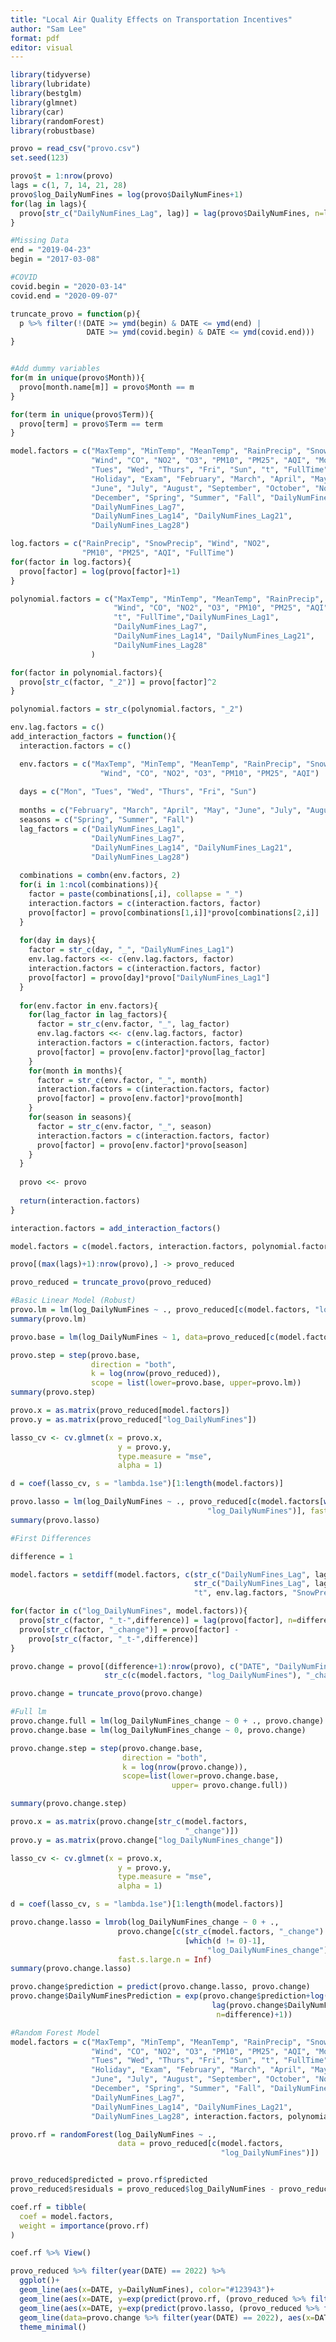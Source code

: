 ---
title: "Local Air Quality Effects on Transportation Incentives"
author: "Sam Lee"
format: pdf
editor: visual
---

```{r setup, include=FALSE}
library(tidyverse)
library(lubridate)
library(bestglm)
library(glmnet)
library(car)
library(randomForest)
library(robustbase)
```

```{r message=F, echo=F}
provo = read_csv("provo.csv")
set.seed(123)
```

```{r}
provo$t = 1:nrow(provo)
lags = c(1, 7, 14, 21, 28)
provo$log_DailyNumFines = log(provo$DailyNumFines+1)
for(lag in lags){
  provo[str_c("DailyNumFines_Lag", lag)] = lag(provo$DailyNumFines, n=lag)
}

#Missing Data
end = "2019-04-23"
begin = "2017-03-08"

#COVID
covid.begin = "2020-03-14"
covid.end = "2020-09-07"

truncate_provo = function(p){
  p %>% filter(!(DATE >= ymd(begin) & DATE <= ymd(end) |
                 DATE >= ymd(covid.begin) & DATE <= ymd(covid.end)))
}


#Add dummy variables
for(m in unique(provo$Month)){
  provo[month.name[m]] = provo$Month == m
}

for(term in unique(provo$Term)){
  provo[term] = provo$Term == term
}

model.factors = c("MaxTemp", "MinTemp", "MeanTemp", "RainPrecip", "SnowPrecip",
                  "Wind", "CO", "NO2", "O3", "PM10", "PM25", "AQI", "Mon", 
                  "Tues", "Wed", "Thurs", "Fri", "Sun", "t", "FullTime", 
                  "Holiday", "Exam", "February", "March", "April", "May", 
                  "June", "July", "August", "September", "October", "November",
                  "December", "Spring", "Summer", "Fall", "DailyNumFines_Lag1",
                  "DailyNumFines_Lag7",
                  "DailyNumFines_Lag14", "DailyNumFines_Lag21", 
                  "DailyNumFines_Lag28")
```

```{r}
log.factors = c("RainPrecip", "SnowPrecip", "Wind", "NO2",
                "PM10", "PM25", "AQI", "FullTime")
for(factor in log.factors){
  provo[factor] = log(provo[factor]+1)
}

polynomial.factors = c("MaxTemp", "MinTemp", "MeanTemp", "RainPrecip", "SnowPrecip",
                       "Wind", "CO", "NO2", "O3", "PM10", "PM25", "AQI",
                       "t", "FullTime","DailyNumFines_Lag1",
                       "DailyNumFines_Lag7",
                       "DailyNumFines_Lag14", "DailyNumFines_Lag21", 
                       "DailyNumFines_Lag28" 
                  )

for(factor in polynomial.factors){
  provo[str_c(factor, "_2")] = provo[factor]^2
}

polynomial.factors = str_c(polynomial.factors, "_2")

env.lag.factors = c()
add_interaction_factors = function(){
  interaction.factors = c()

  env.factors = c("MaxTemp", "MinTemp", "MeanTemp", "RainPrecip", "SnowPrecip",
                    "Wind", "CO", "NO2", "O3", "PM10", "PM25", "AQI") 
                    
  days = c("Mon", "Tues", "Wed", "Thurs", "Fri", "Sun")
  
  months = c("February", "March", "April", "May", "June", "July", "August", "September", "October", "November", "December")
  seasons = c("Spring", "Summer", "Fall")
  lag_factors = c("DailyNumFines_Lag1",
                  "DailyNumFines_Lag7",
                  "DailyNumFines_Lag14", "DailyNumFines_Lag21", 
                  "DailyNumFines_Lag28")
  
  combinations = combn(env.factors, 2)
  for(i in 1:ncol(combinations)){
    factor = paste(combinations[,i], collapse = "_")
    interaction.factors = c(interaction.factors, factor)
    provo[factor] = provo[combinations[1,i]]*provo[combinations[2,i]]
  }
  
  for(day in days){
    factor = str_c(day, "_", "DailyNumFines_Lag1")
    env.lag.factors <<- c(env.lag.factors, factor)
    interaction.factors = c(interaction.factors, factor)
    provo[factor] = provo[day]*provo["DailyNumFines_Lag1"]
  }
  
  for(env.factor in env.factors){
    for(lag_factor in lag_factors){
      factor = str_c(env.factor, "_", lag_factor)
      env.lag.factors <<- c(env.lag.factors, factor)
      interaction.factors = c(interaction.factors, factor)
      provo[factor] = provo[env.factor]*provo[lag_factor]
    }
    for(month in months){
      factor = str_c(env.factor, "_", month)
      interaction.factors = c(interaction.factors, factor)
      provo[factor] = provo[env.factor]*provo[month]
    }
    for(season in seasons){
      factor = str_c(env.factor, "_", season)
      interaction.factors = c(interaction.factors, factor)
      provo[factor] = provo[env.factor]*provo[season]
    }
  }
  
  provo <<- provo
  
  return(interaction.factors)
}

interaction.factors = add_interaction_factors()

model.factors = c(model.factors, interaction.factors, polynomial.factors)

provo[(max(lags)+1):nrow(provo),] -> provo_reduced

provo_reduced = truncate_provo(provo_reduced)

#Basic Linear Model (Robust)
provo.lm = lm(log_DailyNumFines ~ ., provo_reduced[c(model.factors, "log_DailyNumFines")])
summary(provo.lm)

provo.base = lm(log_DailyNumFines ~ 1, data=provo_reduced[c(model.factors, "log_DailyNumFines")])

provo.step = step(provo.base,
                  direction = "both",
                  k = log(nrow(provo_reduced)),
                  scope = list(lower=provo.base, upper=provo.lm))
summary(provo.step)

provo.x = as.matrix(provo_reduced[model.factors])
provo.y = as.matrix(provo_reduced["log_DailyNumFines"])

lasso_cv <- cv.glmnet(x = provo.x,
                        y = provo.y, 
                        type.measure = "mse", 
                        alpha = 1)

d = coef(lasso_cv, s = "lambda.1se")[1:length(model.factors)]

provo.lasso = lm(log_DailyNumFines ~ ., provo_reduced[c(model.factors[which(d != 0)-1],
                                            "log_DailyNumFines")], fast.s.large.n = Inf)
summary(provo.lasso)
```


```{r}
#First Differences

difference = 1

model.factors = setdiff(model.factors, c(str_c("DailyNumFines_Lag", lags), 
                                         str_c("DailyNumFines_Lag", lags, "_2"),
                                         "t", env.lag.factors, "SnowPrecip_Summer"))

for(factor in c("log_DailyNumFines", model.factors)){
  provo[str_c(factor, "_t-",difference)] = lag(provo[factor], n=difference)
  provo[str_c(factor, "_change")] = provo[factor] - 
    provo[str_c(factor, "_t-",difference)]
}

provo.change = provo[(difference+1):nrow(provo), c("DATE", "DailyNumFines",
                     str_c(c(model.factors, "log_DailyNumFines"), "_change"))]

provo.change = truncate_provo(provo.change)

#Full lm
provo.change.full = lm(log_DailyNumFines_change ~ 0 + ., provo.change)
provo.change.base = lm(log_DailyNumFines_change ~ 0, provo.change)

provo.change.step = step(provo.change.base,
                         direction = "both",
                         k = log(nrow(provo.change)),
                         scope=list(lower=provo.change.base, 
                                    upper= provo.change.full))

summary(provo.change.step)

provo.x = as.matrix(provo.change[str_c(model.factors,
                                       "_change")])
provo.y = as.matrix(provo.change["log_DailyNumFines_change"])

lasso_cv <- cv.glmnet(x = provo.x,
                        y = provo.y, 
                        type.measure = "mse", 
                        alpha = 1)

d = coef(lasso_cv, s = "lambda.1se")[1:length(model.factors)]

provo.change.lasso = lmrob(log_DailyNumFines_change ~ 0 + ., 
                        provo.change[c(str_c(model.factors, "_change")
                                       [which(d != 0)-1],
                                            "log_DailyNumFines_change")], 
                        fast.s.large.n = Inf)
summary(provo.change.lasso)

provo.change$prediction = predict(provo.change.lasso, provo.change)
provo.change$DailyNumFinesPrediction = exp(provo.change$prediction+log(
                                             lag(provo.change$DailyNumFines, 
                                              n=difference)+1))
```

```{r}
#Random Forest Model
model.factors = c("MaxTemp", "MinTemp", "MeanTemp", "RainPrecip", "SnowPrecip",
                  "Wind", "CO", "NO2", "O3", "PM10", "PM25", "AQI", "Mon", 
                  "Tues", "Wed", "Thurs", "Fri", "Sun", "t", "FullTime", 
                  "Holiday", "Exam", "February", "March", "April", "May", 
                  "June", "July", "August", "September", "October", "November",
                  "December", "Spring", "Summer", "Fall", "DailyNumFines_Lag1",
                  "DailyNumFines_Lag7",
                  "DailyNumFines_Lag14", "DailyNumFines_Lag21", 
                  "DailyNumFines_Lag28", interaction.factors, polynomial.factors)

provo.rf = randomForest(log_DailyNumFines ~ ., 
                        data = provo_reduced[c(model.factors,
                                               "log_DailyNumFines")])


provo_reduced$predicted = provo.rf$predicted
provo_reduced$residuals = provo_reduced$log_DailyNumFines - provo_reduced$predicted

coef.rf = tibble(
  coef = model.factors,
  weight = importance(provo.rf)
)

coef.rf %>% View()
```


```{r}
provo_reduced %>% filter(year(DATE) == 2022) %>%
  ggplot()+
  geom_line(aes(x=DATE, y=DailyNumFines), color="#123943")+
  geom_line(aes(x=DATE, y=exp(predict(provo.rf, (provo_reduced %>% filter(year(DATE) == 2022))))),  color="#89E112")+
  geom_line(aes(x=DATE, y=exp(predict(provo.lasso, (provo_reduced %>% filter(year(DATE) == 2022))))),  color="#DFA8D4")+
  geom_line(data=provo.change %>% filter(year(DATE) == 2022), aes(x=DATE, y=DailyNumFinesPrediction), color="#6F9FFF")+
  theme_minimal()
```